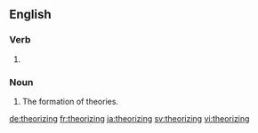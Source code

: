 ==English==

===Verb===
{{head|en}}

# {{present participle of|theorize|lang=en}}

===Noun===
{{en-noun}}

# The formation of theories.

[[de:theorizing]]
[[fr:theorizing]]
[[ja:theorizing]]
[[sv:theorizing]]
[[vi:theorizing]]
